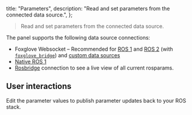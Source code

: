  title: "Parameters",
  description: "Read and set parameters from the connected data source.",
};

> Read and set parameters from the connected data source.

The panel supports the following data source connections:

- Foxglove Websocket – Recommended for [ROS 1](/docs/studio/connection/ros1#foxglove-websocket) and [ROS 2](/docs/studio/connection/ros2#foxglove-websocket) (with [`foxglove_bridge`](/docs/studio/connection/using-foxglove-bridge)) and [custom data sources](/docs/studio/connection/custom#foxglove-websocket)
- [Native ROS 1](/docs/studio/connection/ros-native)
- [Rosbridge](/docs/studio/connection/rosbridge) connection to see a live view of all current rosparams.

## User interactions

Edit the parameter values to publish parameter updates back to your ROS stack.
